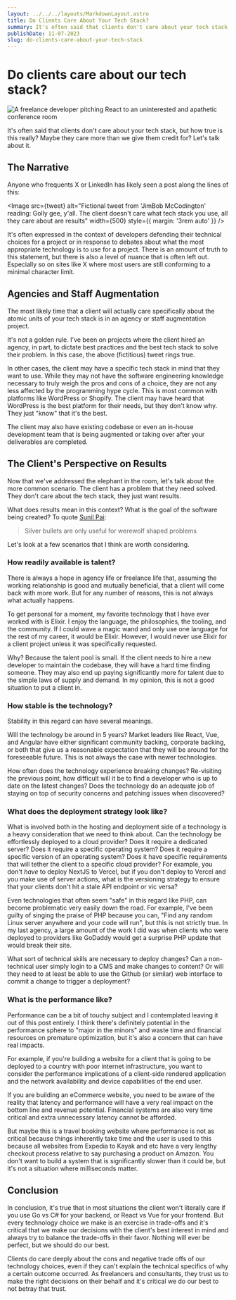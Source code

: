 ```yaml
---
layout: ../../../layouts/MarkdownLayout.astro
title: Do Clients Care About Your Tech Stack?
summary: It's often said that clients don't care about your tech stack, but how true is this really? Maybe they care more than we give them credit for? Let's talk about it.
publishDate: 11-07-2023
slug: do-clients-care-about-your-tech-stack
---
```




# Do clients care about our tech stack?

<Image
  class="mx-auto h-auto max-w-[400px] rounded-2xl py-2"
  src={conferenceRoom}
  alt="A freelance developer pitching React to an uninterested and apathetic conference room"
/>

It's often said that clients don't care about your tech stack, but how true is this really? Maybe they care more than we give them credit for? Let's talk about it.

## The Narrative

Anyone who frequents X or LinkedIn has likely seen a post along the lines of this:

<Image
  src={tweet}
  alt="Fictional tweet from 'JimBob McCodington' reading: Golly gee, y'all. The client doesn't care what tech stack you use, all they care about are results"
  width={500}
  style={{ margin: '3rem auto' }}
/>

It's often expressed in the context of developers defending their technical choices for a project or in response to debates about what the most appropriate
technology is to use for a project. There is an amount of truth to this statement, but there is also a level of nuance that is often left out. Especially so
on sites like X where most users are still conforming to a minimal character limit.

## Agencies and Staff Augmentation

The most likely time that a client will actually care specifically about the atomic units of your tech stack
is in an agency or staff augmentation project.

It's not a golden rule. I've been on projects where the client hired an agency, in part, to dictate best practices and the best tech stack to solve their problem.
In this case, the above (fictitious) tweet rings true.

In other cases, the client may have a specific tech stack in mind that they want to use. While they may not have the software engineering knowledge necessary to
truly weigh the pros and cons of a choice, they are not any less affected by the programming hype cycle. This is most common with platforms like WordPress or
Shopify. The client may have heard that WordPress is the best platform for their needs, but they don't know why. They just "know" that it's the best.

The client may also have existing codebase or even an in-house development team that is being augmented or taking over after your deliverables are completed.

## The Client's Perspective on Results

Now that we've addressed the elephant in the room, let's talk about the more common scenario. The client has a problem that they need solved. They don't care
about the tech stack, they just want results.

What does results mean in this context? What is the goal of the software being created? To quote [Sunil Pai](https://twitter.com/threepointone):

> Silver bullets are only useful for werewolf shaped problems

Let's look at a few scenarios that I think are worth considering.

### How readily available is talent?

There is always a hope in agency life or freelance life that, assuming the working relationship is good and mutually beneficial, that a client will come back
with more work. But for any number of reasons, this is not always what actually happens.

To get personal for a moment, my favorite technology that I have ever worked with is Elixir. I enjoy the language, the philosophies, the tooling, and the community.
If I could wave a magic wand and only use one language for the rest of my career, it would be Elixir. However, I would never use Elixir for a client project unless
it was specifically requested.

Why? Because the talent pool is small. If the client needs to hire a new developer to maintain the codebase, they will have a hard
time finding someone. They may also end up paying significantly more for talent due to the simple laws of supply and demand. In my opinion, this is not a good
situation to put a client in.

### How stable is the technology?

Stability in this regard can have several meanings.

Will the technology be around in 5 years? Market leaders like React, Vue, and Angular have either significant community backing, corporate backing, or both
that give us a reasonable expectation that they will be around for the foreseeable future. This is not always the case with newer technologies.

How often does the technology experience breaking changes? Re-visiting the previous point, how difficult will it be to find a developer who is up to date on the
latest changes? Does the technology do an adequate job of staying on top of security concerns and patching issues when discovered?

### What does the deployment strategy look like?

What is involved both in the hosting and deployment side of a technology is a heavy consideration that we need to think about. Can the technology be effortlessly
deployed to a cloud provider? Does it require a dedicated server? Does it require a specific operating system? Does it require a specific version of an
operating system? Does it have specific requirements that will tether the client to a specific cloud provider? For example, you don't _have_ to deploy NextJS
to Vercel, but if you don't deploy to Vercel and you make use of server actions, what is the versioning strategy to ensure that your clients don't hit a stale
API endpoint or vic versa?

Even technologies that often seem "safe" in this regard like PHP, can become problematic very easily down the road. For example, I've been guilty of singing the
praise of PHP because you can, "Find any random Linux server anywhere and your code will run", but this is not strictly true. In my last agency, a large amount of
the work I did was when clients who were deployed to providers like GoDaddy would get a surprise PHP update that would break their site.

What sort of technical skills are necessary to deploy changes? Can a non-technical user simply login to a CMS and make changes to content? Or will they need to
at least be able to use the Github (or similar) web interface to commit a change to trigger a deployment?

### What is the performance like?

Performance can be a bit of touchy subject and I contemplated leaving it out of this post entirely. I think there's definitely potential in the performance
sphere to "major in the minors" and waste time and financial resources on premature optimization, but it's also a concern that can have real impacts.

For example, if you're building a website for a client that is going to be deployed to a country with poor internet infrastructure, you want to consider
the performance implications of a client-side rendered application and the network availability and device capabilities of the end user.

If you are building an eCommerce website, you need to be aware of the reality that latency and performance will have a very real impact on the bottom
line and revenue potential. Financial systems are also very time critical and extra unnecessary latency cannot be afforded.

But maybe this is a travel booking website where performance is not as critical because things inherently take time and the user is used to this because all
websites from Expedia to Kayak and etc have a very lengthy checkout process relative to say purchasing a product on Amazon. You don't want to build a system
that is significantly slower than it could be, but it's not a situation where milliseconds matter.

## Conclusion

In conclusion, it's true that in most situations the client won't literally care if you use Go vs C# for your backend, or React vs Vue for your frontend. But
every technology choice we make is an exercise in trade-offs and it's critical that we make our decisions with the client's best interest in mind and always
try to balance the trade-offs in their favor. Nothing will ever be perfect, but we should do our best.

Clients do care deeply about the cons and negative trade offs of our technology choices, even if they can't explain the technical specifics of why a certain outcome
occurred. As freelancers and consultants, they trust us to make the right decisions on their behalf and it's critical we do our best to not betray that trust.
